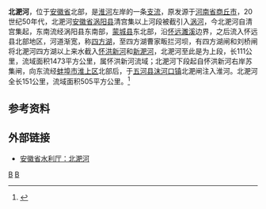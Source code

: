 {{Infobox River
  | river_name      = 北淝河
  | image_name      =
  | image_size      = 
  | caption         = 
  | origin          = [[安徽省|安徽省]][[涡阳县|涡阳县]]清宫集
  | mouth           = 安徽省[[五河县|五河县]][[沫河口镇|沫河口镇]]北淝闸[[淮河|淮河]]
  | basin_countries = {{PRC}}
  | length          = 151公里
  | elevation       = 
  | mouth_elevation = 
  | discharge       = 
  | watershed       = 505平方公里
}}
{{中国自然保护单位
|级别 =国家湿地公园
|名称 = 北淝河
|子项 = 
|图片 = 
|图片大小 = 
|说明 = 
|省名 = 
|市/县名 = 
|所在 = [[安徽省|安徽省]][[亳州市|亳州市]][[蒙城县|蒙城县]]
|分类 = 
|面积 = 1367.14 hm<sup>2</sup>
|建立时间 = 
}}

'''北淝河'''，位于[[安徽省|安徽省]]北部，是[[淮河|淮河]]左岸的一条[[支流|支流]]，原发源于[[河南省|河南省]][[商丘市|商丘市]]，20世纪50年代，北淝河[[安徽省|安徽省]][[涡阳县|涡阳县]]清宫集以上河段被截引入[[涡河|涡河]]，今北淝河自清宫集起，东南流经涡阳县东南部，[[蒙城县|蒙城县]]东北部，沿[[怀远县|怀远]][[濉溪县|濉溪]]边界，之后流入怀远县北部地区，河道渐宽，称[[四方湖|四方湖]]，至四方湖曹家畈拦河坝，有四方湖闸和刘桥闸将北淝河四方湖以上来水截入[[怀洪新河|怀洪新河]]和[[新淝河|新淝河]]，北淝河至此是为上段，长111公里，流域面积1473平方公里，属怀洪新河流域；北淝河下段起自怀洪新河右岸苏集闸，向东流经[[蚌埠市|蚌埠市]][[淮上区|淮上区]]北部后，于[[五河县|五河县]][[沫河口镇|沫河口镇]]北淝闸注入淮河。北淝河全长151公里，流域面积505平方公里。<ref name="中国河湖大典">{{cite book zh |author=《[[中国河湖大典|中国河湖大典]]》编纂委员会 |title=《中国河湖大典·淮河卷》 |format=M |edition=1 |location=北京 |publisher=中国水利水电出版社 |date=2010年9月 |pages=110～112页 |id= ISBN 978-7-5084-7953-8}}</ref>

==参考资料==
{{reflist}}
==外部链接==
*[http://www.ahsl.gov.cn/content/web_view.php?id=10881&ty=30 安徽省水利厅：北淝河]{{Dead link|date=2019年10月 |bot=InternetArchiveBot |fix-attempted=yes }}
[[Category:淮河水系|B]]
[[Category:安徽河流|B]]